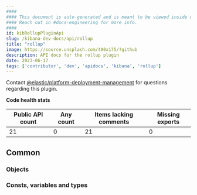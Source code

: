 ```yaml
---
####
#### This document is auto-generated and is meant to be viewed inside our experimental, new docs system.
#### Reach out in #docs-engineering for more info.
####
id: kibRollupPluginApi
slug: /kibana-dev-docs/api/rollup
title: "rollup"
image: https://source.unsplash.com/400x175/?github
description: API docs for the rollup plugin
date: 2023-06-17
tags: ['contributor', 'dev', 'apidocs', 'kibana', 'rollup']
---
```




Contact [@elastic/platform-deployment-management](https://github.com/orgs/elastic/teams/platform-deployment-management) for questions regarding this plugin.

**Code health stats**

| Public API count  | Any count | Items lacking comments | Missing exports |
|-------------------|-----------|------------------------|-----------------|
| 21 | 0 | 21 | 0 |

## Common

### Objects
<DocDefinitionList data={rollupObj.common.objects}/>

### Consts, variables and types
<DocDefinitionList data={rollupObj.common.misc}/>

